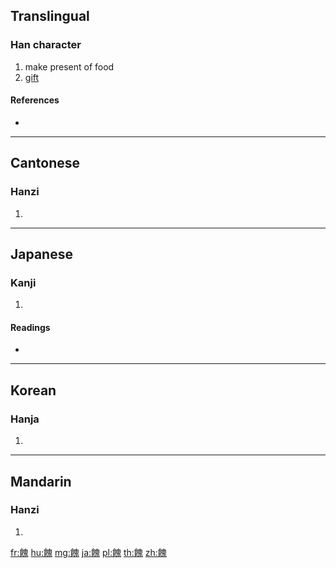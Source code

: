 {{character info/new}}
{{also|饋|匱|櫃|馈}}
==Translingual==

===Han character===
{{Han char|rn=184|rad=食|as=10|sn=19|four=86713|canj=OIHUI}}

# make present of food
# [[gift]]

====References====
* {{Han ref|kx=1424.040|dkj=44320|dj=1949.340|hdz=74465.070|uh=993D|ud=39229|bh=C34A|bd=49994}}

----

==Cantonese==

===Hanzi===
{{yue-hanzi|jyut=|y=gwai6}}

# {{defn|lang=yue|sort=食10}}

----

==Japanese==

===Kanji===
{{ja-kanji|grade=|rs=食10}}

# {{defn|lang=ja|sort=食10}}

====Readings====
* {{ja-readings|on=[[き]] (ki)|kun=[[おくる]] (okuru)}}

----

==Korean==

===Hanja===
{{ko-hanja|hangeul=궤|eumhun=|rv=gwe|mr=kwe|y=kwey}}

# {{defn|lang=ko|sort=食10}}

----

==Mandarin==

===Hanzi===
{{cmn-hanzi|pin=[[kuì]] ([[kui4]])|wg=k'uei<sup>4</sup>}}

# {{defn|lang=cmn|sort=食10}}

[[fr:餽]]
[[hu:餽]]
[[mg:餽]]
[[ja:餽]]
[[pl:餽]]
[[th:餽]]
[[zh:餽]]